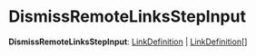 
# DismissRemoteLinksStepInput

 **DismissRemoteLinksStepInput**: [LinkDefinition](../../../modules_sdk/types/modules_sdk.LinkDefinition/page.mdx) \| [LinkDefinition](../../../modules_sdk/types/modules_sdk.LinkDefinition/page.mdx)[]
